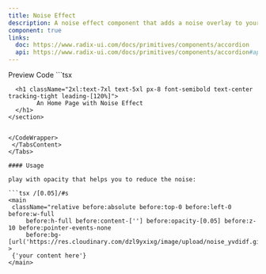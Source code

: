 ```yaml
---
title: Noise Effect
description: A noise effect component that adds a noise overlay to your website, with adjustable opacity for control.
component: true
links:
  doc: https://www.radix-ui.com/docs/primitives/components/accordion
  api: https://www.radix-ui.com/docs/primitives/components/accordion#api-reference
---
```


<Tabs defaultValue="preview" className="w-full relative">
  <TabsList>
    <TabsTrigger value="preview">Preview</TabsTrigger>
    <TabsTrigger value="codesnippet">Code</TabsTrigger>
  </TabsList>
  <TabsContent value="preview">
    <ComponentPreview basicPadding={true}  name="sectionNoise" category="noise" />
  </TabsContent>
  <TabsContent value="codesnippet">
    <CodeWrapper noExpand={true}>
```tsx 
<main className="relative ">
  <div
      className="absolute top-0 left-0 w-full h-full content-[''] z-10 pointer-events-none bg-[url('https://res.cloudinary.com/dzl9yxixg/image/upload/noise_yvdidf.gif')]"
      style={{ opacity: opacity }}
    ></div>
   <section className="  font-semibold 2xl::h-[600px] sm:h-[500px] h-[450px] bg-gradient-to-t dark:to-gray-800 dark:from-gray-950 to-[#dadada] from-[#ebebeb] flex flex-col items-center justify-center dark:text-white text-black">
     <div className="absolute bottom-0 left-0 right-0 top-0 bg-[linear-gradient(to_right,#4f4f4f2e_1px,transparent_1px),linear-gradient(to_bottom,#4f4f4f2e_1px,transparent_1px)] bg-[size:35px_34px] [mask-image:radial-gradient(ellipse_60%_50%_at_50%_0%,#000_70%,transparent_100%)]"></div>

      <h1 className="2xl:text-7xl text-5xl px-8 font-semibold text-center tracking-tight leading-[120%]">
            An Home Page with Noise Effect
      </h1>
    </section>

</main>

````

</CodeWrapper>
 </TabsContent>
</Tabs>

#### Usage

play with opacity that helps you to reduce the noise:

```tsx /[0.05]/#s
<main
 className="relative before:absolute before:top-0 before:left-0 before:w-full
     before:h-full before:content-[''] before:opacity-[0.05] before:z-10 before:pointer-events-none
     before:bg-[url('https://res.cloudinary.com/dzl9yxixg/image/upload/noise_yvdidf.gif')]"
>
 {'your content here'}
</main>
````

